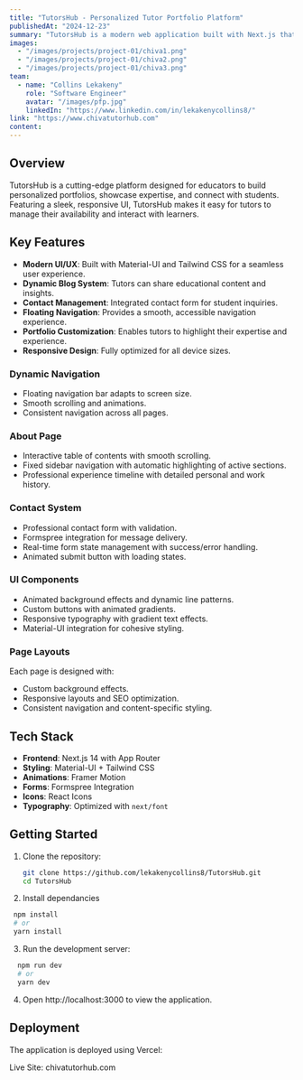 ```yaml
---
title: "TutorsHub - Personalized Tutor Portfolio Platform"
publishedAt: "2024-12-23"
summary: "TutorsHub is a modern web application built with Next.js that helps tutors create professional portfolios and connect with students. The platform provides an intuitive interface for tutors to showcase their expertise, manage availability, and engage with potential students."
images:
  - "/images/projects/project-01/chiva1.png"
  - "/images/projects/project-01/chiva2.png"
  - "/images/projects/project-01/chiva3.png"
team:
  - name: "Collins Lekakeny"
    role: "Software Engineer"
    avatar: "/images/pfp.jpg"
    linkedIn: "https://www.linkedin.com/in/lekakenycollins8/"
link: "https://www.chivatutorhub.com"
content:
---
```


## Overview

TutorsHub is a cutting-edge platform designed for educators to build personalized portfolios, showcase expertise, and connect with students. Featuring a sleek, responsive UI, TutorsHub makes it easy for tutors to manage their availability and interact with learners.

## Key Features

- **Modern UI/UX**: Built with Material-UI and Tailwind CSS for a seamless user experience.
- **Dynamic Blog System**: Tutors can share educational content and insights.
- **Contact Management**: Integrated contact form for student inquiries.
- **Floating Navigation**: Provides a smooth, accessible navigation experience.
- **Portfolio Customization**: Enables tutors to highlight their expertise and experience.
- **Responsive Design**: Fully optimized for all device sizes.

### Dynamic Navigation

- Floating navigation bar adapts to screen size.
- Smooth scrolling and animations.
- Consistent navigation across all pages.

### About Page

- Interactive table of contents with smooth scrolling.
- Fixed sidebar navigation with automatic highlighting of active sections.
- Professional experience timeline with detailed personal and work history.

### Contact System

- Professional contact form with validation.
- Formspree integration for message delivery.
- Real-time form state management with success/error handling.
- Animated submit button with loading states.

### UI Components

- Animated background effects and dynamic line patterns.
- Custom buttons with animated gradients.
- Responsive typography with gradient text effects.
- Material-UI integration for cohesive styling.

### Page Layouts

Each page is designed with:
- Custom background effects.
- Responsive layouts and SEO optimization.
- Consistent navigation and content-specific styling.

## Tech Stack

- **Frontend**: Next.js 14 with App Router
- **Styling**: Material-UI + Tailwind CSS
- **Animations**: Framer Motion
- **Forms**: Formspree Integration
- **Icons**: React Icons
- **Typography**: Optimized with `next/font`

## Getting Started

1. Clone the repository:
   ```bash
   git clone https://github.com/lekakenycollins8/TutorsHub.git
   cd TutorsHub
   ```
2. Install dependancies
  ```sh
   npm install
   # or
   yarn install
   ```
3. Run the development server:
```sh
  npm run dev
  # or
  yarn dev
```
4. Open http://localhost:3000 to view the application.

## Deployment
The application is deployed using Vercel:

  Live Site: chivatutorhub.com


